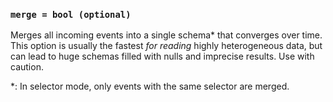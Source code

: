 
### `merge = bool (optional)`

Merges all incoming events into a single schema\* that converges over time. This
option is usually the fastest _for reading_ highly heterogeneous data, but can lead
to huge schemas filled with nulls and imprecise results. Use with caution.

\*: In selector mode, only events with the same selector are merged.

<Base />
